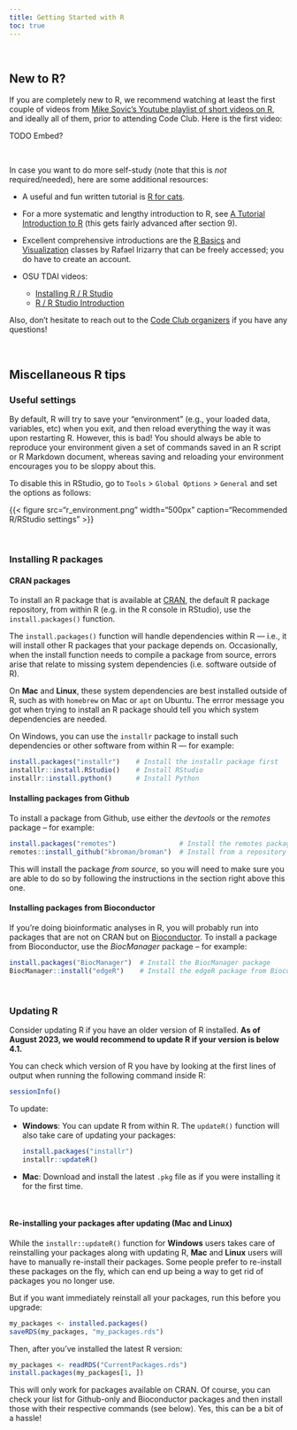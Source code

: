 ```yaml
---
title: Getting Started with R
toc: true
---
```


<br>

## New to R?

If you are completely new to R, we recommend watching at least the first couple of
videos from [Mike Sovic's Youtube playlist of short videos on R](https://www.youtube.com/playlist?list=PLxhIMi78eQegFm3XqsylVa-Lm7nfiUshe),
and ideally all of them, prior to attending Code Club. Here is the first video:

TODO Embed?

<br>

In case you want to do more self-study (note that this is *not* required/needed),
here are some additional resources:

- A useful and fun written tutorial is [R for cats](https://rforcats.net/).

- For a more systematic and lengthy introduction to R, see 
  [A Tutorial Introduction to R](https://kingaa.github.io/R_Tutorial/)
  (this gets fairly advanced after section 9).

- Excellent comprehensive introductions are the [R Basics](https://www.edx.org/course/data-science-r-basics)
  and [Visualization](https://www.edx.org/course/data-science-visualization) classes by Rafael Irizarry
  that can be freely accessed; you do have to create an account. 

- OSU TDAI videos:
  - [Installing R / R Studio](https://mediasite.osu.edu/Mediasite/Play/f7d6605508f842d09fd5b5ec9c88619a1d)
  - [R / R Studio Introduction](https://mediasite.osu.edu/Mediasite/Play/3d2f076f64854b57a6e5e5a99b60d6781d)
 
Also, don't hesitate to reach out to the [Code Club organizers](/codeclub-about/#organizers)
if you have any questions! 

<br>

## Miscellaneous R tips

### Useful settings

By default, R will try to save your "environment" (e.g., your loaded data, variables, etc)
when you exit, and then reload everything the way it was upon restarting R. However, this is bad!
You should always be able to reproduce your environment given a set of commands
saved in an R script or R Markdown document, whereas saving and reloading your environment
encourages you to be sloppy about this.

To disable this in RStudio, go to `Tools` > `Global Options` > `General` and set the options
as follows:

{{< figure src="r_environment.png" width="500px" caption="Recommended R/RStudio settings" >}}

<br>

### Installing R packages

#### CRAN packages

To install an R package that is available at [CRAN](https://cran.r-project.org/),
the default R package repository,
from within R (e.g. in the R console in RStudio),
use the `install.packages()` function.

The `install.packages()` function will handle dependencies within R &mdash;
i.e., it will install other R packages that your package depends on.
Occasionally, when the install function needs to compile a package from source,
errors arise that relate to missing system dependencies (i.e. software outside of R).

On **Mac** and **Linux**, these system dependencies are best installed outside of R,
such as with `homebrew` on Mac or `apt` on Ubuntu.
The errror message you got when trying to install an R package should tell you
which system dependencies are needed.

On Windows, you can use the `installr` package to install such dependencies or
other software from within R &mdash; for example:

```r
install.packages("installr")    # Install the installr package first
installlr::install.RStudio()    # Install RStudio
installr::install.python()      # Install Python
```

#### Installing packages from Github

To install a package from Github, use either the *devtools* or the *remotes* package -- for example:

```r
install.packages("remotes")                # Install the remotes package
remotes::install_github("kbroman/broman")  # Install from a repository using "<username>/<repo-name>"
```

This will install the package *from source*, so you will need to make sure you are able to do so
by following the instructions in the section right above this one.

#### Installing packages from Bioconductor

If you're doing bioinformatic analyses in R, you will probably run into packages
that are not on CRAN but on [Bioconductor](https://bioconductor.org/).
To install a package from Bioconductor, use the *BiocManager* package -- for example:

```r
install.packages("BiocManager")  # Install the BiocManager package
BiocManager::install("edgeR")    # Install the edgeR package from Bioconductor
```

<br>

### Updating R

Consider updating R if you have an older version of R installed.
**As of August 2023, we would recommend to update R if your version is below 4.1.**

You can check which version of R you have by looking at the first lines of
output when running the following command inside R:

```r
sessionInfo()
```

To update:

- **Windows**: You can update R from within R. The `updateR()` function will also take care
  of updating your packages:
  
  ```r
  install.packages("installr")
  installr::updateR()
  ```

- **Mac**: Download and install the latest `.pkg` file as if you were installing it for the first time.

<br>

#### Re-installing your packages after updating (Mac and Linux)

While the `installr::updateR()` function for **Windows** users takes care of reinstalling
your packages along with updating R,
**Mac** and **Linux** users will have to manually re-install their packages.
Some people prefer to re-install these packages on the fly, which can end up being a way
to get rid of packages you no longer use.

But if you want immediately reinstall all your packages, run this before you upgrade:

```r
my_packages <- installed.packages()
saveRDS(my_packages, "my_packages.rds")
```

Then, after you've installed the latest R version:
```r
my_packages <- readRDS("CurrentPackages.rds")
install.packages(my_packages[1, ])
```

This will only work for packages available on CRAN. Of course, you can check your list
for Github-only and Bioconductor packages and then install those with their respective commands
(see below). Yes, this can be a bit of a hassle!
